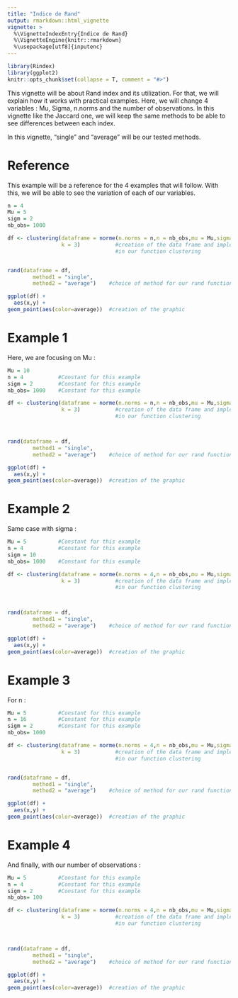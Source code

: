 ```yaml
---
title: "Indice de Rand"
output: rmarkdown::html_vignette
vignette: >
  %\VignetteIndexEntry{Indice de Rand}
  %\VignetteEngine{knitr::rmarkdown}
  %\usepackage[utf8]{inputenc}
---
```


```r
library(Rindex)
library(ggplot2)
knitr::opts_chunk$set(collapse = T, comment = "#>")
```

This vignette will be about Rand index and its utilization. For that, we will 
explain how it works with practical examples. Here, we will change 4 variables : 
Mu, Sigma, n.norms and the number of observations. In this vignette
like the Jaccard one, we will keep the same methods to be able to see differences between 
each index. 

In this vignette, "single" and "average" will be our tested methods.

# Reference

This example will be a reference for the 4 examples that will follow. With this, 
we will be able to see the variation of each of our variables.

```r
n = 4
Mu = 5 
sigm = 2       
nb_obs= 1000

df <- clustering(dataframe = norme(n.norms = n,n = nb_obs,mu = Mu,sigma = sigm),
                 k = 3)           #creation of the data frame and implementing it 
                                  #in our function clustering


rand(dataframe = df,
        method1 = "single",
        method2 = "average")    #choice of method for our rand function 

ggplot(df) +                    
  aes(x,y) + 
geom_point(aes(color=average))  #creation of the graphic 
```

# Example 1

Here, we are focusing on Mu : 
```r
Mu = 10 
n = 4           #Constant for this example
sigm = 2        #Constant for this example 
nb_obs= 1000    #Constant for this example

df <- clustering(dataframe = norme(n.norms = n,n = nb_obs,mu = Mu,sigma = sigm),
                 k = 3)           #creation of the data frame and implementing it 
                                  #in our function clustering



rand(dataframe = df,
        method1 = "single",
        method2 = "average")    #choice of method for our rand function 

ggplot(df) +                    
  aes(x,y) + 
geom_point(aes(color=average))  #creation of the graphic 
```

# Example 2

Same case with sigma :
```r
Mu = 5          #Constant for this example 
n = 4           #Constant for this example
sigm = 10 
nb_obs= 1000    #Constant for this example

df <- clustering(dataframe = norme(n.norms = 4,n = nb_obs,mu = Mu,sigma = sigm),
                 k = 3)           #creation of the data frame and implementing it 
                                  #in our function clustering



rand(dataframe = df,
        method1 = "single",
        method2 = "average")    #choice of method for our rand function 

ggplot(df) +                    
  aes(x,y) + 
geom_point(aes(color=average))  #creation of the graphic 
```

# Example 3

For n :  
```r
Mu = 5          #Constant for this example
n = 16          #Constant for this example
sigm = 2        #Constant for this example 
nb_obs= 1000

df <- clustering(dataframe = norme(n.norms = 4,n = nb_obs,mu = Mu,sigma = sigm),
                 k = 3)           #creation of the data frame and implementing it 
                                  #in our function clustering


rand(dataframe = df,
        method1 = "single",
        method2 = "average")    #choice of method for our rand function 

ggplot(df) +                    
  aes(x,y) + 
geom_point(aes(color=average))  #creation of the graphic 
```

# Example 4

And finally, with our number of observations : 
```r
Mu = 5          #Constant for this example
n = 4           #Constant for this example
sigm = 2        #Constant for this example 
nb_obs= 100

df <- clustering(dataframe = norme(n.norms = 4,n = nb_obs,mu = Mu,sigma = sigm),
                 k = 3)           #creation of the data frame and implementing it 
                                  #in our function clustering



rand(dataframe = df,
        method1 = "single",
        method2 = "average")    #choice of method for our rand function 

ggplot(df) +                    
  aes(x,y) + 
geom_point(aes(color=average))  #creation of the graphic 
```
